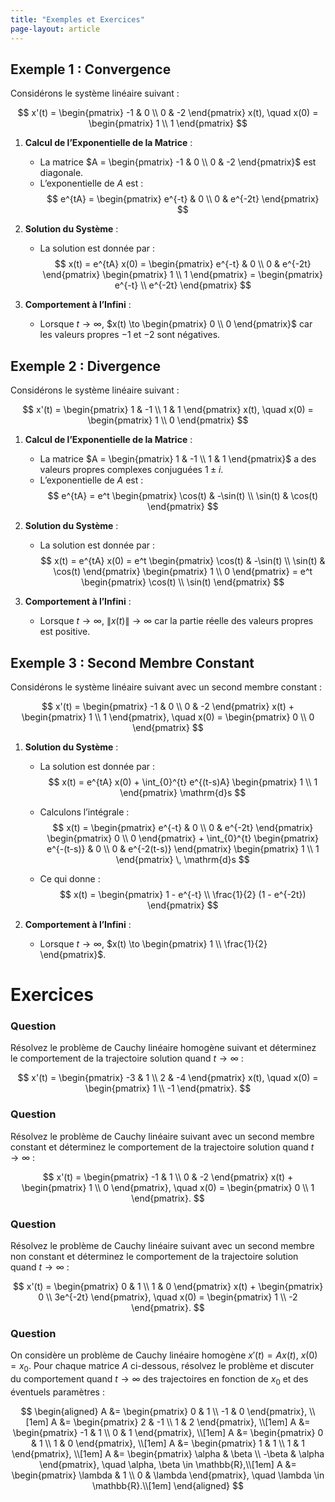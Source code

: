 ```yaml
---
title: "Exemples et Exercices"
page-layout: article
---
```


## Exemple 1 : Convergence

Considérons le système linéaire suivant :

$$
   x'(t) = \begin{pmatrix} -1 & 0 \\ 0 & -2 \end{pmatrix} x(t), \quad x(0) = \begin{pmatrix} 1 \\ 1 \end{pmatrix}
$$

1. **Calcul de l'Exponentielle de la Matrice** :
   
    - La matrice $A = \begin{pmatrix} -1 & 0 \\ 0 & -2 \end{pmatrix}$ est diagonale.
    - L'exponentielle de $A$ est :
    $$
        e^{tA} = \begin{pmatrix} e^{-t} & 0 \\ 0 & e^{-2t} \end{pmatrix}
    $$

2. **Solution du Système** :

    - La solution est donnée par :
    $$
        x(t) = e^{tA} x(0) = \begin{pmatrix} e^{-t} & 0 \\ 0 & e^{-2t} \end{pmatrix} \begin{pmatrix} 1 \\ 1 \end{pmatrix} = \begin{pmatrix} e^{-t} \\ e^{-2t} \end{pmatrix}
    $$

3. **Comportement à l'Infini** :
   
    - Lorsque $t \to \infty$, $x(t) \to \begin{pmatrix} 0 \\ 0 \end{pmatrix}$ car les valeurs propres $-1$ et $-2$ sont négatives.

## Exemple 2 : Divergence

Considérons le système linéaire suivant :

$$
    x'(t) = \begin{pmatrix} 1 & -1 \\ 1 & 1 \end{pmatrix} x(t), \quad x(0) = \begin{pmatrix} 1 \\ 0 \end{pmatrix}
$$

1. **Calcul de l'Exponentielle de la Matrice** :

    - La matrice $A = \begin{pmatrix} 1 & -1 \\ 1 & 1 \end{pmatrix}$ a des valeurs propres complexes conjuguées $1 \pm i$.
    - L'exponentielle de $A$ est :
    $$
        e^{tA} = e^t \begin{pmatrix} \cos(t) & -\sin(t) \\ \sin(t) & \cos(t) \end{pmatrix}
    $$

2. **Solution du Système** :

    - La solution est donnée par :
    $$
        x(t) = e^{tA} x(0) = e^t \begin{pmatrix} \cos(t) & -\sin(t) \\ \sin(t) & \cos(t) \end{pmatrix} \begin{pmatrix} 1 \\ 0 \end{pmatrix} = e^t \begin{pmatrix} \cos(t) \\ \sin(t) \end{pmatrix}
    $$

3. **Comportement à l'Infini** :

    - Lorsque $t \to \infty$, $\|x(t)\| \to \infty$ car la partie réelle des valeurs propres est positive.

## Exemple 3 : Second Membre Constant

Considérons le système linéaire suivant avec un second membre constant :

$$
    x'(t) = \begin{pmatrix} -1 & 0 \\ 0 & -2 \end{pmatrix} x(t) + \begin{pmatrix} 1 \\ 1 \end{pmatrix}, \quad x(0) = \begin{pmatrix} 0 \\ 0 \end{pmatrix}
$$

1. **Solution du Système** :

    - La solution est donnée par :
    $$
        x(t) = e^{tA} x(0) + \int_{0}^{t} e^{(t-s)A} \begin{pmatrix} 1 \\ 1 \end{pmatrix} \mathrm{d}s
    $$

   - Calculons l'intégrale :
    $$
        x(t) = \begin{pmatrix} e^{-t} & 0 \\ 0 & e^{-2t} \end{pmatrix} \begin{pmatrix} 0 \\ 0 \end{pmatrix} + \int_{0}^{t} \begin{pmatrix} e^{-(t-s)} & 0 \\ 0 & e^{-2(t-s)} \end{pmatrix} \begin{pmatrix} 1 \\ 1 \end{pmatrix} \, \mathrm{d}s
    $$

   - Ce qui donne :
    $$
        x(t) = \begin{pmatrix} 1 - e^{-t} \\ \frac{1}{2} (1 - e^{-2t}) \end{pmatrix}
    $$

2. **Comportement à l'Infini** :

    - Lorsque $t \to \infty$, $x(t) \to \begin{pmatrix} 1 \\ \frac{1}{2} \end{pmatrix}$.

# Exercices

::: {.callout-tip icon=false}
### Question
Résolvez le problème de Cauchy linéaire homogène suivant et déterminez le comportement de la trajectoire solution quand $t \to \infty$ :

$$
    x'(t) = \begin{pmatrix} -3 & 1 \\ 2 & -4 \end{pmatrix} x(t), \quad x(0) = \begin{pmatrix} 1 \\ -1 \end{pmatrix}.
$$
:::

::: {.callout-tip icon=false}
### Question
Résolvez le problème de Cauchy linéaire suivant avec un second membre constant et déterminez le comportement de la trajectoire solution quand $t \to \infty$ :

$$
    x'(t) = \begin{pmatrix} -1 & 1 \\ 0 & -2 \end{pmatrix} x(t) + \begin{pmatrix} 1 \\ 0 \end{pmatrix}, \quad x(0) = \begin{pmatrix} 0 \\ 1 \end{pmatrix}.
$$
:::

::: {.callout-tip icon=false}
### Question
Résolvez le problème de Cauchy linéaire suivant avec un second membre non constant et déterminez le comportement de la trajectoire solution quand $t \to \infty$ :

$$
    x'(t) = \begin{pmatrix} 0 & 1 \\ 1 & 0 \end{pmatrix} x(t) + \begin{pmatrix} 0 \\ 3e^{-2t} \end{pmatrix}, \quad x(0) = \begin{pmatrix} 1 \\ -2 \end{pmatrix}.
$$
:::

::: {.callout-tip icon=false}
### Question
On considère un problème de Cauchy linéaire homogène $x'(t) = A x(t)$, $x(0) = x_0$. 
Pour chaque matrice $A$ ci-dessous, résolvez le problème et discuter du comportement quand $t \to \infty$ des trajectoires en fonction de $x_0$ et des éventuels paramètres :

$$
    \begin{aligned}
        A &= \begin{pmatrix}  0 &  1 \\ -1 & 0 \end{pmatrix}, \\[1em]
        A &= \begin{pmatrix}  2 & -1 \\  1 & 2 \end{pmatrix}, \\[1em]
        A &= \begin{pmatrix} -1 &  1 \\  0 & 1 \end{pmatrix}, \\[1em]
        A &= \begin{pmatrix}  0 &  1 \\  1 & 0 \end{pmatrix}, \\[1em]
        A &= \begin{pmatrix}  1 &  1 \\  1 & 1 \end{pmatrix}, \\[1em]
        A &= \begin{pmatrix}  \alpha & \beta \\ -\beta & \alpha \end{pmatrix}, \quad \alpha, \beta \in \mathbb{R},\\[1em]
        A &= \begin{pmatrix}  \lambda &  1 \\  0 & \lambda \end{pmatrix}, \quad \lambda \in \mathbb{R}.\\[1em]
    \end{aligned}
$$
:::
